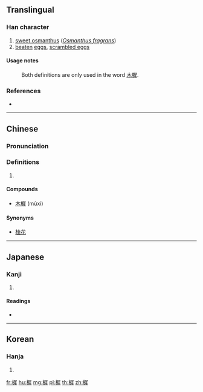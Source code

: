 ==Translingual==

===Han character===
{{Han char|rn=75|rad=木|as=11|sn=15|four=47953|canj=DSEQ|ids=⿰木犀}}

# [[sweet osmanthus]] (''[[Osmanthus fragrans]]'')
# [[beaten]] [[egg]]s, [[scrambled egg]]s

====Usage notes====
:Both definitions are only used in the word [[木樨]].

===References===
* {{Han ref|kx=0555.311|dkj=15483|hdz=21296.160|uh=6A28|ud=27176|bh=E9CA|bd=59850}}

----

==Chinese==
{{zh-forms}}

===Pronunciation===
{{zh-pron
|m=xī
|c=sai1
|mc=
|oc=
|ma=
|cat=n,pn
}}

===Definitions===
# {{rfdef|lang=zh}}

====Compounds====
* [[木樨]] (mùxi)

====Synonyms====
* [[桂花]]

----

==Japanese==

===Kanji===
{{ja-kanji|grade=|rs=木11}}

# {{defn|lang=ja|sort=木11}}

====Readings====
* {{ja-readings|on=[[せい]] (sei), [[さい]] (sai)|kun=[[もくせい]] (mokusei)}}

----

==Korean==

===Hanja===
{{ko-hanja|hangeul=치|eumhun=|rv=chi|mr=ch'i|y=chi}}

# {{defn|lang=ko|sort=木11}}

[[fr:樨]]
[[hu:樨]]
[[mg:樨]]
[[pl:樨]]
[[th:樨]]
[[zh:樨]]